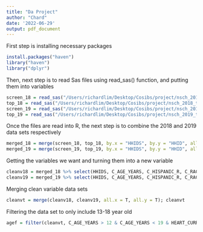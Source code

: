 ```yaml
---
title: "Da Project"
author: "Chard"
date: '2022-06-29'
output: pdf_document
---
```


First step is installing necessary packages 
```r
install.packages("haven")
library("haven")
library("dplyr")
```

Then, next step is to read Sas files using read_sas() function, and putting them into variables
```r
screen_18 = read_sas("/Users/richardlim/Desktop/Cosibs/project/nsch_2018_screener_SAS/nsch_2018_screener.sas7bdat"); screen_18
top_18 = read_sas("/Users/richardlim/Desktop/Cosibs/project/nsch_2018_topical_SAS/nsch_2018_topical.sas7bdat"); top_18
screen_19 = read_sas("/Users/richardlim/Desktop/Cosibs/project/nsch_2019_screener_SAS/nsch_2019_screener.sas7bdat"); screen_19
top_19 = read_sas("/Users/richardlim/Desktop/Cosibs/project/nsch_2019_topical_SAS/nsch_2019_topical.sas7bdat"); top_19
```

Once the files are read into R, the next step is to combine the 2018 and 2019 data sets respectively 
```r
merged_18 = merge(screen_18, top_18, by.x = "HHIDS", by.y = "HHID", all.x = T, all.y = T); merged_18
merged_19 = merge(screen_19, top_19, by.x = "HHIDS", by.y = "HHID", all.x = T, all.y = T); merged_19
```

Getting the variables we want and turning them into a new variable
```r
cleanv18 = merged_18 %>% select(HHIDS, C_AGE_YEARS, C_HISPANIC_R, C_RACE_R, C_SEX, BMICLASS, OVERWEIGHT, PHYSACTIV, SCREENTIME, HOURSLEEP, K2Q32A, K2Q32B, K2Q32C, K2Q33A, K2Q33B, K2Q33C, HEART_CURR); cleanv18
cleanv19 = merged_19 %>% select(HHIDS, C_AGE_YEARS, C_HISPANIC_R, C_RACE_R, C_SEX, BMICLASS, OVERWEIGHT, PHYSACTIV, SCREENTIME, HOURSLEEP, K2Q32A, K2Q32B, K2Q32C, K2Q33A, K2Q33B, K2Q33C, HEART_CURR); cleanv19
```

Merging clean variable data sets
```r
cleanvt = merge(cleanv18, cleanv19, all.x = T, all.y = T); cleanvt
```

Filtering the data set to only include 13-18 year old
```r
agef = filter(cleanvt, C_AGE_YEARS > 12 & C_AGE_YEARS < 19 & HEART_CURR == '1'); agef
```
